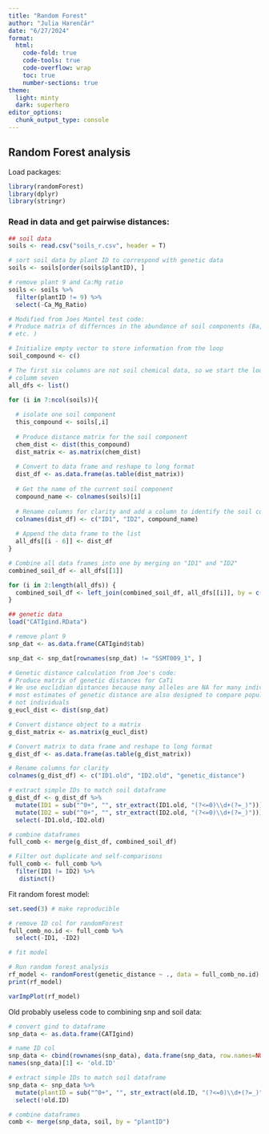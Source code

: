 ```yaml
---
title: "Random Forest"
author: "Julia Harenčár"
date: "6/27/2024"
format: 
  html:
    code-fold: true
    code-tools: true
    code-overflow: wrap
    toc: true
    number-sections: true
theme:
  light: minty
  dark: superhero
editor_options: 
  chunk_output_type: console
---
```


## Random Forest analysis

Load packages:

```r
library(randomForest)
library(dplyr)
library(stringr)
```

### Read in data and get pairwise distances:

```r
## soil data
soils <- read.csv("soils_r.csv", header = T)

# sort soil data by plant ID to correspond with genetic data
soils <- soils[order(soils$plantID), ]

# remove plant 9 and Ca:Mg ratio
soils <- soils %>% 
  filter(plantID != 9) %>% 
  select(-Ca_Mg_Ratio)

# Modified from Joes Mantel test code:
# Produce matrix of differnces in the abundance of soil components (Ba, Co, Mg, 
# etc. )

# Initialize empty vector to store information from the loop
soil_compound <- c()

# The first six columns are not soil chemical data, so we start the loop with
# columm seven
all_dfs <- list()

for (i in 7:ncol(soils)){
  
  # isolate one soil component
  this_compound <- soils[,i]
  
  # Produce distance matrix for the soil component
  chem_dist <- dist(this_compound)
  dist_matrix <- as.matrix(chem_dist)
  
  # Convert to data frame and reshape to long format
  dist_df <- as.data.frame(as.table(dist_matrix))
  
  # Get the name of the current soil component
  compound_name <- colnames(soils)[i]
  
  # Rename columns for clarity and add a column to identify the soil component
  colnames(dist_df) <- c("ID1", "ID2", compound_name)
  
  # Append the data frame to the list
  all_dfs[[i - 6]] <- dist_df
}

# Combine all data frames into one by merging on "ID1" and "ID2"
combined_soil_df <- all_dfs[[1]]

for (i in 2:length(all_dfs)) {
  combined_soil_df <- left_join(combined_soil_df, all_dfs[[i]], by = c("ID1", "ID2"))
}

## genetic data
load("CATIgind.RData")

# remove plant 9
snp_dat <- as.data.frame(CATIgind$tab)

snp_dat <- snp_dat[rownames(snp_dat) != "SSMT009_1", ]

# Genetic distance calculation from Joe's code:
# Produce matrix of genetic distances for CaTi
# We use euclidian distances because many alleles are NA for many individuals
# most estimates of genetic distance are also designed to compare populations and
# not individuals
g_eucl_dist <- dist(snp_dat)

# Convert distance object to a matrix
g_dist_matrix <- as.matrix(g_eucl_dist)

# Convert matrix to data frame and reshape to long format
g_dist_df <- as.data.frame(as.table(g_dist_matrix))

# Rename columns for clarity
colnames(g_dist_df) <- c("ID1.old", "ID2.old", "genetic_distance")

# extract simple IDs to match soil dataframe
g_dist_df <- g_dist_df %>%
  mutate(ID1 = sub("^0+", "", str_extract(ID1.old, "(?<=0)\\d+(?=_)"))) %>% 
  mutate(ID2 = sub("^0+", "", str_extract(ID2.old, "(?<=0)\\d+(?=_)"))) %>% 
  select(-ID1.old,-ID2.old)

# combine dataframes
full_comb <- merge(g_dist_df, combined_soil_df)

# Filter out duplicate and self-comparisons
full_comb <- full_comb %>%
  filter(ID1 != ID2) %>%
   distinct()
```

Fit random forest model:

```r
set.seed(3) # make reproducible

# remove ID col for randomForest
full_comb_no.id <- full_comb %>% 
  select(-ID1, -ID2)

# fit model

# Run random forest analysis
rf_model <- randomForest(genetic_distance ~ ., data = full_comb_no.id)
print(rf_model)

varImpPlot(rf_model) 

```

Old probably useless code to combining snp and soil data:

```r
# convert gind to dataframe
snp_data <- as.data.frame(CATIgind)

# name ID col
snp_data <- cbind(rownames(snp_data), data.frame(snp_data, row.names=NULL))
names(snp_data)[1] <- 'old.ID'

# extract simple IDs to match soil dataframe
snp_data <- snp_data %>%
  mutate(plantID = sub("^0+", "", str_extract(old.ID, "(?<=0)\\d+(?=_)"))) %>% 
  select(!old.ID)

# combine dataframes
comb <- merge(snp_data, soil, by = "plantID")
```
